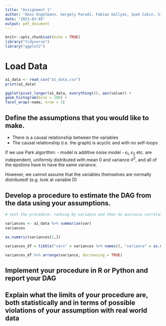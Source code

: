 ```yaml
---
title: "Assignment 1"
author: "Akos Engelmann, Gergely Paradi, Fabian Gallyas, Ipek Cakin, Simon Jasansky"
date: "2023-03-05"
output: pdf_document
---
```


```r
knitr::opts_chunk$set(echo = TRUE)
library("tidyverse")
library("ggplot2")

```


# Load Data
```r
a1_data <- read_csv("a1_data.csv")
print(a1_data)

ggplot(pivot_longer(a1_data, everything()), aes(value)) +
geom_histogram(bins = 100) +
facet_wrap(~name, nrow = 3)

```





## Define the assumptions that you would like to make.
- There is a causal relationship between the variables
- The causal relationship (i.e. the graph) is acyclic and with no self-loops 

If we use Park algorithm: 
- model is additive noise model
- $\epsilon_1$, $\epsilon_2$ etc. are independent, uniformly distributed with mean 0 and variance $\sigma^2$, and all of the epsilons have to have the same variance. 

However, we cannot assume that the variables themselves are normally distributed! (e.g. look at variable D)


## Develop a procedure to estimate the DAG from the data using your assumptions.

```r
# test the procedure: ranking by variance and then do pairwise correlation tests:

variances <- a1_data %>% summarise(var)
variances

as.numeric(variances[1,])

variances_df = tibble("vars" = variances %>% names(), "variance" = as.numeric(variances[1,]))

variances_df %>% arrange(variance, decreasing = TRUE)

```



## Implement your procedure in R or Python and report your DAG




## Explain what the limits of your procedure are, both statistically and in terms of possible violations of your assumption with real world data



